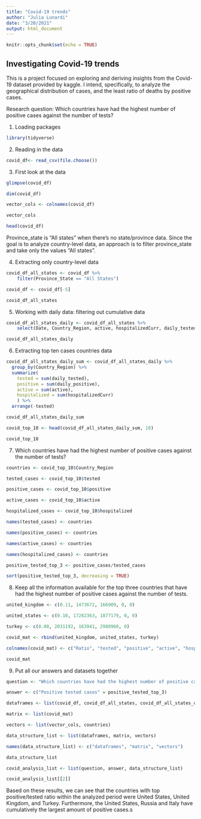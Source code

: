 ```yaml
---
title: "Covid-19 trends"
author: "Julia Lunardi"
date: "3/20/2021"
output: html_document
---
```


```r
knitr::opts_chunk$set(echo = TRUE)
```

## Investigating Covid-19 trends

This is a project focused on exploring and deriving insights from the Covid-19 
dataset provided by kaggle. I intend, specifically, to analyze the geographical
distribution of cases, and the least ratio of deaths by positive cases. 

Research question: Which countries have had the highest number of positive cases against the number of tests?

1. Loading packages
```r
library(tidyverse)
```

2. Reading in the data
```r
covid_df<- read_csv(file.choose())

```

3. First look at the data
```r
glimpse(covid_df)
```

```r
dim(covid_df)
```


```r
vector_cols <- colnames(covid_df)

vector_cols
```


```r
head(covid_df)
```

Province_state is "All states" when there's no state/province data. Since the goal
is to analyze country-level data, an approach is to filter province_state and take
only the values "All states".

4. Extracting only country-level data

```r
covid_df_all_states <- covid_df %>%
    filter(Province_State == "All States")

covid_df <- covid_df[-5]

```

```r
covid_df_all_states
```


5. Working with daily data: filtering out cumulative data

```r
covid_df_all_states_daily <- covid_df_all_states %>%
    select(Date, Country_Region, active, hospitalizedCurr, daily_tested, daily_positive)

covid_df_all_states_daily
```


6. Extracting top ten cases countries data

```r
covid_df_all_states_daily_sum <- covid_df_all_states_daily %>%
  group_by(Country_Region) %>%
  summarize( 
    tested = sum(daily_tested),
    positive = sum(daily_positive),
    active = sum(active),
    hospitalized = sum(hospitalizedCurr)
    ) %>%
  arrange(-tested)

covid_df_all_states_daily_sum
```


```r
covid_top_10 <- head(covid_df_all_states_daily_sum, 10)

covid_top_10
```



7. Which countries have had the highest number of positive cases against the number of tests?

```r
countries <- covid_top_10$Country_Region

tested_cases <- covid_top_10$tested

positive_cases <- covid_top_10$positive

active_cases <- covid_top_10$active

hospitalized_cases <- covid_top_10$hospitalized

```



```r
names(tested_cases) <- countries

names(positive_cases) <- countries

names(active_cases) <- countries

names(hospitalized_cases) <- countries


```


```r
positive_tested_top_3 <- positive_cases/tested_cases

sort(positive_tested_top_3, decreasing = TRUE)
```


8.  Keep all the information available for the top three countries that have had the highest number of positive cases against the number of tests.

```r
united_kingdom <- c(0.11, 1473672, 166909, 0, 0)

united_states <- c(0.10, 17282363, 1877179, 0, 0)

turkey <- c(0.08, 2031192, 163941, 2980960, 0)
```



```r
covid_mat <- rbind(united_kingdom, united_states, turkey)

colnames(covid_mat) <- c("Ratio", "tested", "positive", "active", "hospitalized")

covid_mat

```


9. Put all our answers and datasets together

```r
question <- "Which countries have had the highest number of positive cases against the number of tests?"

answer <- c("Positive tested cases" = positive_tested_top_3)
```



```r
dataframes <- list(covid_df, covid_df_all_states, covid_df_all_states_daily, covid_top_10)

matrix <- list(covid_mat)

vectors <- list(vector_cols, countries)
```

```r
data_structure_list <- list(dataframes, matrix, vectors)

names(data_structure_list) <- c("dataframes", "matrix", "vectors")

data_structure_list

```


```r
covid_analysis_list <- list(question, answer, data_structure_list)

covid_analysis_list[[2]]
```



Based on these results, we can see that the countries with top positive/tested ratio within
the analyzed period were United States, United Kingdom, and Turkey. Furthermore, the United States, Russia and Italy
have cumulatively the largest amount of positive cases.s



